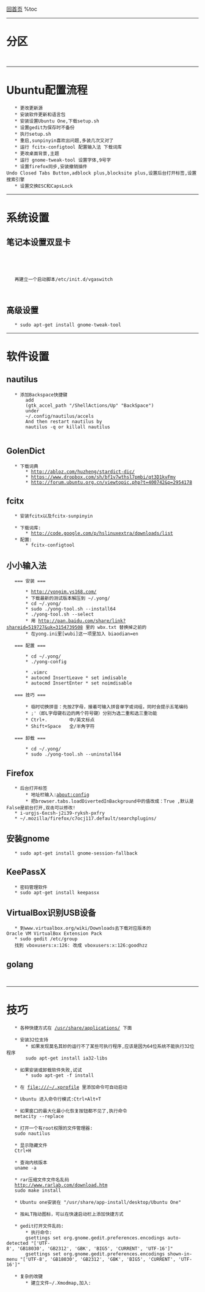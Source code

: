 [[../../../index|回首页]]
%toc

----
= 分区 =

    {{{c
    ext3  /     5G
    ext3  /usr  15G
    ext3  /var  4G
    swap  2*ram
    ext3  /boot 256M
    ext4  /tmp  2G
    ext3  /opt  10G
    ext4  /home
      }}}

----
= Ubuntu配置流程 =

    * 更改更新源
    * 安装软件更新和语言包
    * 安装设置Ubuntu One,下载setup.sh
    * 设置gedit为保存时不备份
    * 执行setup.sh
    * 重启,sunpinyin喜欢出问题,多装几次又对了
    * 运行 fcitx-configtool 配置输入法 下载词库
    * 更改桌面背景,主题
    * 运行 gnome-tweak-tool 设置字体,9号字
    * 设置firefox同步,安装撤销插件Undo Closed Tabs Button,adblock plus,blocksite plus,设置后台打开标签,设置搜索引擎
    * 设置交换ESC和CapsLock

----
= 系统设置 =
== 笔记本设置双显卡 ==

    {{{c
    sudo cat /sys/kernel/debug/vgaswitcheroo/switch
    显示
    0:IGD:+:Pwr:0000:00:02.0
    1:DIS: :Pwr:0000:01:00.0
    表示两块显卡都开着的
    建立一个脚本/usr/local/sbin/vgaswitcher
      }}}

    {{{class="brush: bash"
    #!/bin/bash
     
    if [ "$(whoami)" != "root" ]; then
       echo "Use as root"
       exit 1
    fi
     
    if [ -z "$1" ]; then
            cmd="OFF"
    else
       if [ "$1" = "-i" ]; then
          cmd="DIGD"
       elif [ "$1" = "-d" ]; then
          cmd="DDIS"
       else
               cmd=$1
       fi
    fi
     
    if ([ "$cmd" != "OFF" ] && [ "$cmd" != "DDIS" ] && [ "$cmd" != "DIGD" ]); then
            echo "Bad Command!"
            exit 1
    fi
         
    echo "$cmd" > /sys/kernel/debug/vgaswitcheroo/switch
    cat /sys/kernel/debug/vgaswitcheroo/switch
      }}}

    再建立一个启动脚本/etc/init.d/vgaswitch
    {{{class="brush: bash"
    #!/bin/bash
     
    if [ "$1" != "start" ]; then
       exit;
    fi
     
    /usr/local/sbin/vgaswitcher
    /usr/local/sbin/vgaswitcher -i
      }}}
    {{{c
    然后执行命令
    sudo chmod +x /usr/local/sbin/vgaswitcher /etc/init.d/vgaswitch && sudo update-rc.d vgaswitch defaults
    重启再执行一次最开始的命令
    0:IGD:+:Pwr:0000:00:02.0
    1:DIS: :Off:0000:01:00.0
    发现独立显卡已经关闭了
      }}}


== 高级设置 ==

    * sudo apt-get install gnome-tweak-tool


----
= 软件设置 =

== nautilus ==

    * 添加Backspace快捷键
        add
        (gtk_accel_path "<Actions>/ShellActions/Up" "BackSpace")
        under
        ~/.config/nautilus/accels
        And then restart nautilus by
        nautilus -q or killall nautilus
        

== GolenDict ==

    * 下载词典
        * http://abloz.com/huzheng/stardict-dic/
        * https://www.dropbox.com/sh/bf1v7wthsl7pmbi/qt3D1kvFmv
        * http://forum.ubuntu.org.cn/viewtopic.php?t=400742&p=2954178


== fcitx ==

    * 安装fcitx以及fcitx-sunpinyin
        {{{class="brush: bash"
        sudo apt-get remove ibus
        sudo apt-get remove ibus-pinyin
        sudo apt-get remove ibus-sunpinyin
        sudo add-apt-repository ppa:fcitx-team/nightly
        sudo apt-get update
        sudo apt-get install fcitx
        sudo apt-get install fcitx-sunpinyin
          }}}
    * 下载词库:
        * http://code.google.com/p/hslinuxextra/downloads/list
    * 配置:
        * fcitx-configtool


== 小小输入法 ==

    === 安装 ===
        
        * http://yongim.ys168.com/
        * 下载最新的测试版本解压到 ~/.yong/
        * cd ~/.yong/
        * sudo ./yong-tool.sh --install64
        * ./yong-tool.sh --select
        * 用 http://pan.baidu.com/share/link?shareid=519727&uk=3154739508 里的 wbx.txt 替换掉之前的
        * 在yong.ini里[wubi]这一项里加入 biaodian=en

    === 配置 ===

        * cd ~/.yong/
        * ./yong-config

        * .vimrc
        * autocmd InsertLeave * set imdisable
        * autocmd InsertEnter * set noimdisable
        
    === 技巧 ===
        
        * 临时切换拼音：先按Z字母，接着可输入拼音单字或词组，同时会提示五笔编码
        * ;'（即L字母键右边的两个符号键）分别为选二重和选三重功能
        * Ctrl+.        中/英文标点
        * Shift+Space   全/半角字符 

    === 卸载 ===
    
        * cd ~/.yong/
        * sudo ./yong-tool.sh --uninstall64


== Firefox ==

    * 后台打开标签
        * 地址栏输入:about:config
        * 把browser.tabs.loadDivertedInBackground中的值改成：True ,默认是False是前台打开,双击可以修改!
    * i-urgjs-6xcsh-j2i39-ryksh-pxfry
    * ~/.mozilla/firefox/c7ocj117.default/searchplugins/




== 安装gnome ==

    * sudo apt-get install gnome-session-fallback


== KeePassX ==

    * 密码管理软件
    * sudo apt-get install keepassx


== VirtualBox识别USB设备 ==

    * 到www.virtualbox.org/wiki/Downloads去下载对应版本的Oracle VM VirtualBox Extension Pack
    * sudo gedit /etc/group
    找到 vboxusers:x:126: 改成 vboxusers:x:126:goodhzz


== golang ==

    {{{class="brush: bash"
    sudo apt-get install python-software-properties
    sudo add-apt-repository ppa:gophers/go
    sudo apt-get update
    sudo apt-get install golang-stable git-core mercurial
  }}}


----
= 技巧 =

    * 各种快捷方式在 [[/usr/share/applications/]] 下面

    * 安装32位支持
        * 如果发现莫名其妙的运行不了某些可执行程序,应该是因为64位系统不能执行32位程序
        sudo apt-get install ia32-libs

    * 如果安装或卸载软件失败,试试
        * sudo apt-get -f install

    * 在 [[file:///~/.xprofile]] 里添加命令可自动启动

    * Ubuntu 进入命令行模式:Ctrl+Alt+T

    * 如果窗口的最大化最小化恢复按钮都不见了,执行命令
    metacity --replace

    * 打开一个有root权限的文件管理器:
    sudo nautilus

    * 显示隐藏文件
    Ctrl+H

    * 查询内核版本
    uname -a

    * rar压缩文件文件名乱码
    http://www.rarlab.com/download.htm
    sudo make install

    * Ubuntu one安装在 "/usr/share/app-install/desktop/Ubuntu One"

    * 按ALT拖动图标，可以在快速启动栏上添加快捷方式

    * gedit打开文件乱码:
        * 执行命令:
        gsettings set org.gnome.gedit.preferences.encodings auto-detected "['UTF-8', 'GB18030', 'GB2312', 'GBK', 'BIG5', 'CURRENT', 'UTF-16']"
        gsettings set org.gnome.gedit.preferences.encodings shown-in-menu "['UTF-8', 'GB18030', 'GB2312', 'GBK', 'BIG5', 'CURRENT', 'UTF-16']"

    * 复杂的改键
        * 建立文件~/.Xmodmap,加入: 
{{{c
! 释放之前的绑定
clear Lock
clear Mod4

! 设置键位
keysym  Escape = Caps_Lock
keysym  Caps_Lock = Escape
keycode 134 = Control_R
keycode 135 = Control_R

! 重新绑定
add Lock = Caps_Lock
add Control = Control_R
add Mod4 = Super_R Super_L Menu
  }}}

